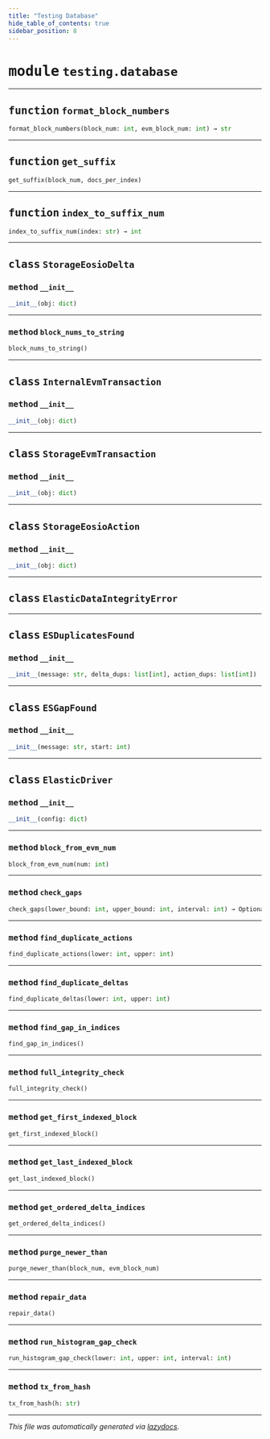 ```yaml
---
title: "Testing Database"
hide_table_of_contents: true
sidebar_position: 8
---
```


# <kbd>module</kbd> `testing.database`





---


## <kbd>function</kbd> `format_block_numbers`

```python
format_block_numbers(block_num: int, evm_block_num: int) → str
```






---


## <kbd>function</kbd> `get_suffix`

```python
get_suffix(block_num, docs_per_index)
```






---


## <kbd>function</kbd> `index_to_suffix_num`

```python
index_to_suffix_num(index: str) → int
```






---


## <kbd>class</kbd> `StorageEosioDelta`





### <kbd>method</kbd> `__init__`

```python
__init__(obj: dict)
```








---


### <kbd>method</kbd> `block_nums_to_string`

```python
block_nums_to_string()
```






---


## <kbd>class</kbd> `InternalEvmTransaction`





### <kbd>method</kbd> `__init__`

```python
__init__(obj: dict)
```









---


## <kbd>class</kbd> `StorageEvmTransaction`





### <kbd>method</kbd> `__init__`

```python
__init__(obj: dict)
```









---


## <kbd>class</kbd> `StorageEosioAction`





### <kbd>method</kbd> `__init__`

```python
__init__(obj: dict)
```









---


## <kbd>class</kbd> `ElasticDataIntegrityError`








---


## <kbd>class</kbd> `ESDuplicatesFound`





### <kbd>method</kbd> `__init__`

```python
__init__(message: str, delta_dups: list[int], action_dups: list[int])
```









---


## <kbd>class</kbd> `ESGapFound`





### <kbd>method</kbd> `__init__`

```python
__init__(message: str, start: int)
```









---


## <kbd>class</kbd> `ElasticDriver`





### <kbd>method</kbd> `__init__`

```python
__init__(config: dict)
```








---


### <kbd>method</kbd> `block_from_evm_num`

```python
block_from_evm_num(num: int)
```





---


### <kbd>method</kbd> `check_gaps`

```python
check_gaps(lower_bound: int, upper_bound: int, interval: int) → Optional[int]
```





---


### <kbd>method</kbd> `find_duplicate_actions`

```python
find_duplicate_actions(lower: int, upper: int)
```





---


### <kbd>method</kbd> `find_duplicate_deltas`

```python
find_duplicate_deltas(lower: int, upper: int)
```





---


### <kbd>method</kbd> `find_gap_in_indices`

```python
find_gap_in_indices()
```





---


### <kbd>method</kbd> `full_integrity_check`

```python
full_integrity_check()
```





---


### <kbd>method</kbd> `get_first_indexed_block`

```python
get_first_indexed_block()
```





---


### <kbd>method</kbd> `get_last_indexed_block`

```python
get_last_indexed_block()
```





---


### <kbd>method</kbd> `get_ordered_delta_indices`

```python
get_ordered_delta_indices()
```





---


### <kbd>method</kbd> `purge_newer_than`

```python
purge_newer_than(block_num, evm_block_num)
```





---


### <kbd>method</kbd> `repair_data`

```python
repair_data()
```





---


### <kbd>method</kbd> `run_histogram_gap_check`

```python
run_histogram_gap_check(lower: int, upper: int, interval: int)
```





---


### <kbd>method</kbd> `tx_from_hash`

```python
tx_from_hash(h: str)
```








---

_This file was automatically generated via [lazydocs](https://github.com/ml-tooling/lazydocs)._
